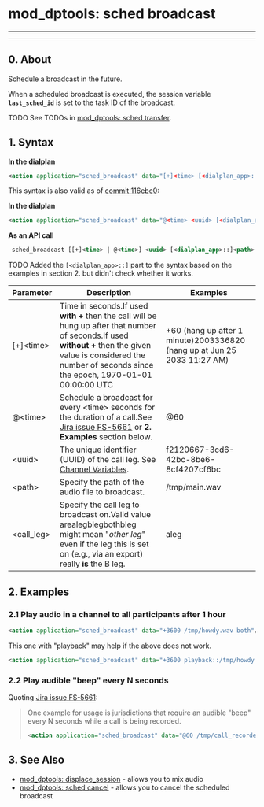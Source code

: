 
# mod_dptools: sched broadcast 

 

---

---

## 0\. About

Schedule a broadcast in the future.

When a scheduled broadcast is executed, the session variable **`last_sched_id`** is set to the task ID of the broadcast.

TODO See TODOs in [mod\_dptools: sched transfer](./6587055.mdx#0-about).

## 1\. Syntax

**In the dialplan**

```xml
<action application="sched_broadcast" data="[+]<time> [<dialplan_app>::]<path> <call_leg>" />
```

This syntax is also valid as of [commit 116ebc0](https://github.com/signalwire/freeswitch/commit/116ebc0):

**In the dialplan**

```xml
<action application="sched_broadcast" data="@<time> <uuid> [<dialplan_app>::]<path> <call_leg> " />
```

**As an API call**

```xml
 sched_broadcast [[+]<time> | @<time>] <uuid> [<dialplan_app>::]<path> <call_leg>
```

TODO Added the `[<dialplan_app>::]` part to the syntax based on the examples in section 2\. but didn't check whether it works.

| Parameter   | Description                                                                                                                                                                                                           | Examples                                                                 |
| ----------- | --------------------------------------------------------------------------------------------------------------------------------------------------------------------------------------------------------------------- | ------------------------------------------------------------------------ |
| \[+\]\<time> | Time in seconds.If used **with +** then the call will be hung up after that number of seconds.If used **without +** then the given value is considered the number of seconds since the epoch, 1970-01-01 00:00:00 UTC | +60 (hang up after 1 minute)2003336820 (hang up at Jun 25 2033 11:27 AM) |
| @\<time>     | Schedule a broadcast for every \<time> seconds for the duration of a call.See [Jira issue FS-5661](https://freeswitch.org/jira/browse/FS-5661) or **2\. Examples** section below.                                      | @60                                                                      |
| \<uuid>      | The unique identifier (UUID) of the call leg. See [Channel Variables](../../Dialplan/Channel-Variables_16352493.mdx#about).                                                                                                             | f2120667-3cd6-42bc-8be6-8cf4207cf6bc                                     |
| \<path>      | Specify the path of the audio file to broadcast.                                                                                                                                                                      | /tmp/main.wav                                                            |
| \<call\_leg> | Specify the call leg to broadcast on.Valid value arealegblegbothbleg might mean "_other leg_" even if the leg this is set on (e.g., via an export) really **is** the B leg.                                           | aleg                                                                     |

## 2\. Examples

### 2.1 Play audio in a channel to all participants after 1 hour

```xml
<action application="sched_broadcast" data="+3600 /tmp/howdy.wav both"/> 
```

This one with "playback" may help if the above does not work.

```xml
<action application="sched_broadcast" data="+3600 playback::/tmp/howdy.wav both"/> 
```

### 2.2 Play audible "beep" every N seconds

Quoting [Jira issue FS-5661](https://freeswitch.org/jira/browse/FS-5661):

> One example for usage is jurisdictions that require an audible "beep" every N seconds while a call is being recorded.
> 
> ```xml
> <action application="sched_broadcast" data="@60 /tmp/call_recorded.wav both"/>
> ```

## 3\. See Also

* [mod\_dptools: displace\_session](./6586781.mdx#about) \- allows you to mix audio
* [mod\_dptools: sched cancel](./6587049.mdx#0-about) \- allows you to cancel the scheduled broadcast


